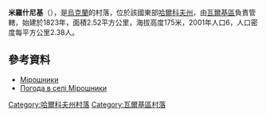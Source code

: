 {{coord|49|44|20|N|35|39|28|E|scale:100000_region:UA|display=title}}

'''米羅什尼基'''（{{lang-uk|Мірошники}}），是[[烏克蘭|烏克蘭]]的村落，位於該國東部[[哈爾科夫州|哈爾科夫州]]，由[[瓦爾基區|瓦爾基區]]負責管轄，始建於1823年，面積2.52平方公里，海拔高度175米，2001年人口6，人口密度每平方公里2.38人。

==參考資料==
* [http://gska2.rada.gov.ua/pls/z7502/A005?rdat1=09.01.2009&rf7571=32581 Мірошники]{{dead link|date=2018年4月 |bot=InternetArchiveBot |fix-attempted=yes }}
* [http://weather.in.ua/ua/har'kovskaja/16063 Погода в селі Мірошники]

{{DEFAULTSORT:Мірошники}}
[[Category:哈爾科夫州村落|Category:哈爾科夫州村落]]
[[Category:瓦爾基區村落|Category:瓦爾基區村落]]


{{Kharkiv-geo-stub}}